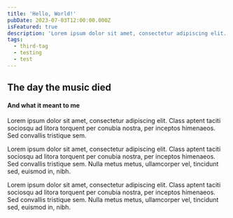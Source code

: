 ```yaml
---
title: 'Hello, World!'
pubDate: 2023-07-03T12:00:00.000Z
isFeatured: true
description: 'Lorem ipsum dolor sit amet, consectetur adipiscing elit. '
tags:
  - third-tag
  - testing
  - test
---
```


## The day the music died

#### And what it meant to me

Lorem ipsum dolor sit amet, consectetur adipiscing elit. Class aptent taciti sociosqu ad litora torquent per conubia nostra, per inceptos himenaeos. Sed convallis tristique sem.

Lorem ipsum dolor sit amet, consectetur adipiscing elit. Class aptent taciti sociosqu ad litora torquent per conubia nostra, per inceptos himenaeos. Sed convallis tristique sem. Nulla metus metus, ullamcorper vel, tincidunt sed, euismod in, nibh.

Lorem ipsum dolor sit amet, consectetur adipiscing elit. Class aptent taciti sociosqu ad litora torquent per conubia nostra, per inceptos himenaeos. Sed convallis tristique sem. Nulla metus metus, ullamcorper vel, tincidunt sed, euismod in, nibh.
